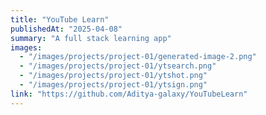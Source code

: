 ---
title: "YouTube Learn"
publishedAt: "2025-04-08"
summary: "A full stack learning app"
images:
  - "/images/projects/project-01/generated-image-2.png"
  - "/images/projects/project-01/ytsearch.png"
  - "/images/projects/project-01/ytshot.png"
  - "/images/projects/project-01/ytsign.png"
link: "https://github.com/Aditya-galaxy/YouTubeLearn"
---
